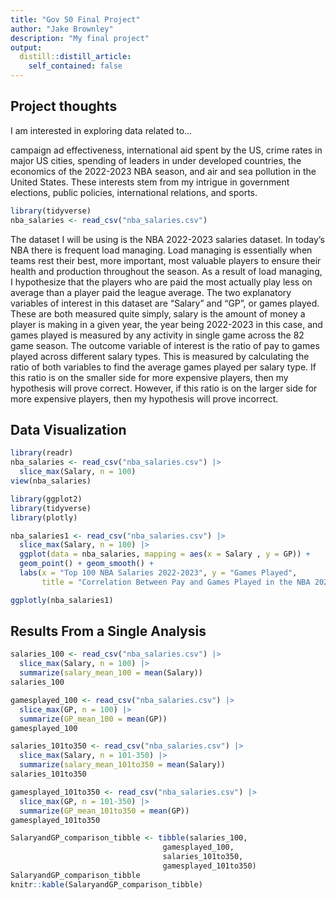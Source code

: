 ```yaml
---
title: "Gov 50 Final Project"
author: "Jake Brownley"
description: "My final project"
output:
  distill::distill_article:
    self_contained: false
---
```


## Project thoughts

I am interested in exploring data related to...

campaign ad effectiveness, international aid spent by the US, crime rates in major US cities, spending of leaders in under developed countries, the economics of the 2022-2023 NBA season, and air and sea pollution in the United States. These interests stem from my intrigue in government elections, public policies, international relations, and sports. 

```r
library(tidyverse)
nba_salaries <- read_csv("nba_salaries.csv")
```

The dataset I will be using is the NBA 2022-2023 salaries dataset. In today's NBA there is frequent load managing. Load managing is essentially when teams rest their best, more important, most valuable players to ensure their health and production throughout the season. As a result of load managing, I hypothesize that the players who are paid the most actually play less on average than a player paid the league average. The two explanatory variables of interest in this dataset are "Salary" and "GP", or games played. These are both measured quite simply, salary is the amount of money a player is making in a given year, the year being 2022-2023 in this case, and games played is measured by any activity in single game across the 82 game season. The outcome variable of interest is the ratio of pay to games played across different salary types. This is measured by calculating the ratio of both variables to find the average games played per salary type. If this ratio is on the smaller side for more expensive players, then my hypothesis will prove correct. However, if this ratio is on the larger side for more expensive players, then my hypothesis will prove incorrect. 

## Data Visualization 

```r
library(readr)
nba_salaries <- read_csv("nba_salaries.csv") |> 
  slice_max(Salary, n = 100)
view(nba_salaries)
```

```r
library(ggplot2)
library(tidyverse)
library(plotly)

nba_salaries1 <- read_csv("nba_salaries.csv") |>
  slice_max(Salary, n = 100) |>
  ggplot(data = nba_salaries, mapping = aes(x = Salary , y = GP)) +
  geom_point() + geom_smooth() +
  labs(x = "Top 100 NBA Salaries 2022-2023", y = "Games Played", 
       title = "Correlation Between Pay and Games Played in the NBA 2022-2023 Season") 

ggplotly(nba_salaries1)
```

## Results From a Single Analysis

```r
salaries_100 <- read_csv("nba_salaries.csv") |>
  slice_max(Salary, n = 100) |>
  summarize(salary_mean_100 = mean(Salary))
salaries_100

gamesplayed_100 <- read_csv("nba_salaries.csv") |>
  slice_max(GP, n = 100) |>
  summarize(GP_mean_100 = mean(GP))
gamesplayed_100

salaries_101to350 <- read_csv("nba_salaries.csv") |>
  slice_max(Salary, n = 101-350) |>
  summarize(salary_mean_101to350 = mean(Salary))
salaries_101to350

gamesplayed_101to350 <- read_csv("nba_salaries.csv") |>
  slice_max(GP, n = 101-350) |>
  summarize(GP_mean_101to350 = mean(GP))
gamesplayed_101to350

SalaryandGP_comparison_tibble <- tibble(salaries_100, 
                                  gamesplayed_100, 
                                  salaries_101to350,
                                  gamesplayed_101to350)
SalaryandGP_comparison_tibble
knitr::kable(SalaryandGP_comparison_tibble)

```


